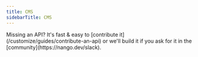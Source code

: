 ```yaml
---
title: CMS
sidebarTitle: CMS
---
```


<Tip>
    Missing an API? It's fast & easy to [contribute it](/customize/guides/contribute-an-api) or we'll build it if you ask for
    it in the [community](https://nango.dev/slack).
</Tip>

<CardGroup cols={4}>
    <Card title="Builder.io" href="/integrations/all/builder-io" color="#68a063" />
    <Card title="Contentful" href="/integrations/all/contentful" color="#68a063" />
    <Card title="Contentstack" href="/integrations/all/contentstack" color="#68a063" />
    <Card title="Webflow" href="/integrations/all/webflow" color="#68a063" />
    <Card title="Wordpress" href="/integrations/all/wordpress" color="#68a063" />
</CardGroup>
